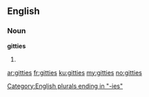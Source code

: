 ==English==

===Noun===
'''gitties'''

# {{plural of|[[gitty]]}}

[[Category:English plurals ending in "-ies"]]

[[ar:gitties]]
[[fr:gitties]]
[[ku:gitties]]
[[my:gitties]]
[[no:gitties]]